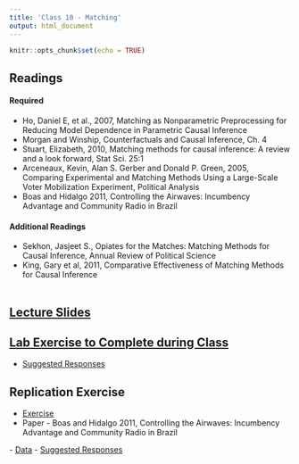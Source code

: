 ```yaml
---
title: 'Class 10 - Matching'
output: html_document
---
```


```r
knitr::opts_chunk$set(echo = TRUE)
```

## Readings
#### Required
- Ho, Daniel E, et al., 2007, Matching as Nonparametric Preprocessing for Reducing Model Dependence in Parametric Causal Inference
- Morgan and Winship, Counterfactuals and Causal Inference, Ch. 4
- Stuart, Elizabeth, 2010, Matching methods for causal inference: A review and a look forward, Stat Sci. 25:1
- Arceneaux, Kevin, Alan S. Gerber and Donald P. Green, 2005, Comparing Experimental and Matching Methods Using a Large-Scale Voter Mobilization Experiment, Political Analysis
- Boas and Hidalgo 2011, Controlling the Airwaves: Incumbency Advantage and Community Radio in Brazil
<!-- - **[Ho, Daniel E, et al., 2007, Matching as Nonparametric Preprocessing for Reducing Model Dependence in Parametric Causal Inference, Political Analysis 15](Classes/Class_10/Readings/Ho et al 2007.pdf)** -->
<!-- - **[Morgan and Winship, Counterfactuals and Causal Inference, Ch. 4](Classes/Class_10/Readings/MW_Ch4.pdf)** -->
<!-- - **[Stuart, Elizabeth, 2010, Matching methods for causal inference: A review and a look forward, Stat Sci. 25:1](Classes/Class_10/Readings/Stuart 2010.pdf)** -->
<!-- - **[Arceneaux, Kevin, Alan S. Gerber and Donald P. Green, 2005, Comparing Experimental and Matching Methods Using a Large-Scale Voter Mobilization Experiment, Political Analysis](Classes/Class_10/Readings/Gerber and Green 2005.pdf)** -->
<!-- - **[Boas and Hidalgo 2011, Controlling the Airwaves: Incumbency Advantage and Community Radio in Brazil](Classes/Class_10/Replication/Boas_and_Hidalgo_2011.pdf)** -->

#### Additional Readings
- Sekhon, Jasjeet S., Opiates for the Matches: Matching Methods for Causal Inference, Annual Review of Political Science
- King, Gary et al, 2011, Comparative Effectiveness of Matching Methods for Causal Inference
<!-- - [Sekhon, Jasjeet S., Opiates for the Matches: Matching Methods for Causal Inference, Annual Review of Political Science](Classes/Class_10/Readings/Sekhon 2009.pdf) -->
<!-- - [King, Gary et al, 2011, Comparative Effectiveness of Matching Methods for Causal Inference](Classes/Class_10/Readings/King et al 2011.pdf) -->
<br> </br>

## [Lecture Slides](Classes/Class_10/Slides_Matching_v1.pdf)

## [Lab Exercise to Complete during Class](Classes/Class_10/Lab_Exercise/Exercise_Matching_v4.pdf) 
  - [Suggested Responses](Classes/Class_10/Lab_Exercise/Exercise_Matching_v4_Suggested_Responses.pdf)

## Replication Exercise 
 - [Exercise](Classes/Class_10/Replication/Replication_Matching_v2.pdf)
 - Paper - Boas and Hidalgo 2011, Controlling the Airwaves: Incumbency Advantage and Community Radio in Brazil
 
 <!-- - [Paper - Boas and Hidalgo 2011, Controlling the Airwaves: Incumbency Advantage and Community Radio in Brazil](Classes/Class_10/Replication/Boas_and_Hidalgo_2011.pdf)  -->
 - [Data](Classes/Class_10/Replication/Boas_Hidalgo.csv) 
 - [Suggested Responses](Classes/Class_10/Replication/Replication_Matching_v2_Suggested_Responses.pdf)
